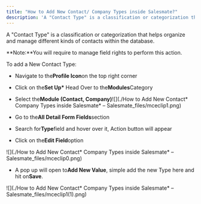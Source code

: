 ```yaml
---
title: "How to Add New Contact/ Company Types inside Salesmate?"
description: 'A "Contact Type" is a classification or categorization that helps organize and manage different kinds of contacts within the database.'
---
```


A "Contact Type" is a classification or categorization that helps organize and manage different kinds of contacts within the database.

<Note>
  **Note:**You will require to manage field rights to perform this action.
</Note>

To add a New Contact Type:

- Navigate to the**Profile Icon**on the top right corner

- Click on the**Set Up\*** Head Over to the**Modules**Category

- Select the**Module (Contact, Company)**![](./How to Add New Contact* Company Types inside Salesmate* – Salesmate_files/mceclip1.png)

- Go to the**All Detail Form Fields**section

- Search for**Type**field and hover over it, Action button will appear

- Click on the**Edit Field**option

![](./How to Add New Contact* Company Types inside Salesmate* – Salesmate_files/mceclip0.png)

- A pop up will open to**Add New Value**, simple add the new Type here and hit on**Save**.

![](./How to Add New Contact* Company Types inside Salesmate* – Salesmate_files/mceclip1(1).png)
